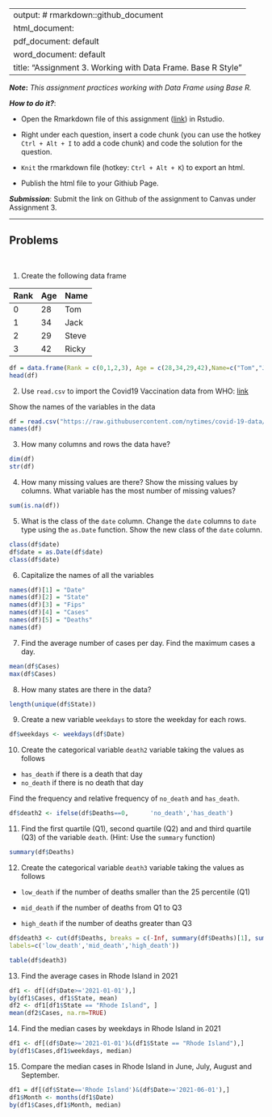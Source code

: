 
---
output: # rmarkdown::github_document
  html_document:
  pdf_document: default
  word_document: default
title: "Assignment 3.  Working with Data Frame. Base R Style"
---

***Note*:** *This assignment practices working with Data Frame using Base R.*

***How to do it?***: 

- Open the Rmarkdown file of this assignment ([link](fa2021_assignment3.Rmd)) in Rstudio. 

- Right under each question, insert  a code chunk (you can use the hotkey `Ctrl + Alt + I` to add a code chunk) and code the solution for the question. 

- `Knit` the rmarkdown file (hotkey: `Ctrl + Alt + K`) to export an html.  

-  Publish the html file to your Githiub Page. 

***Submission***: Submit the link on Github of the assignment to Canvas under Assignment 3. 

-------

Problems
-------
 \

1. Create the following data frame

| Rank 	| Age 	| Name  	|
|------	|-----	|-------	|
| 0    	| 28  	| Tom   	|
| 1    	| 34  	| Jack  	|
| 2    	| 29  	| Steve 	|
| 3    	| 42  	| Ricky 	|

```r
df = data.frame(Rank = c(0,1,2,3), Age = c(28,34,29,42),Name=c("Tom","Jack", "Steve", "Ricky"))
head(df)
```

2. Use `read.csv` to import the Covid19 Vaccination data from WHO: [link](https://raw.githubusercontent.com/nytimes/covid-19-data/master/us-states.csv)

Show the names of the variables in the data
```r
df = read.csv("https://raw.githubusercontent.com/nytimes/covid-19-data/master/us-states.csv")
names(df)
```

3. How many columns and rows the data have? 

```r
dim(df)
str(df)
```

4. How many missing values are there?  Show the missing values by columns.  What variable has the most number of missing values?

```r
sum(is.na(df))
```

5. What is the class of the `date` column. Change the `date` columns to `date` type using the `as.Date` function. Show the new class of the `date` column. 

```r
class(df$date)
df$date = as.Date(df$date)
class(df$date)
```

6. Capitalize the names of all the variables

```r
names(df)[1] = "Date"
names(df)[2] = "State"
names(df)[3] = "Fips"
names(df)[4] = "Cases"
names(df)[5] = "Deaths"
names(df)
```

7. Find the average number of cases per day. Find the maximum cases a day.  

``` r
mean(df$Cases)
max(df$Cases)
```

8. How many states are there in the data? 
``` r
length(unique(df$State))

```

9. Create a new variable `weekdays` to store the weekday for each rows. 
``` r
df$weekdays <- weekdays(df$Date)

```


10. Create the categorical variable `death2` variable taking the values as follows

- `has_death` if there is a death that day
-  `no_death` if there is no death that day

Find the frequency and relative frequency of `no_death` and `has_death`. 

``` r
df$death2 <- ifelse(df$Deaths==0,      'no_death','has_death')

```

11. Find the first quartile (Q1), second quartile (Q2) and and third quartile (Q3) of the variable `death`. (Hint:  Use the `summary` function)

``` r
summary(df$Deaths)
```

12. Create the categorical variable `death3` variable taking the values as follows

- `low_death` if the number of deaths smaller than the 25 percentile (Q1)

- `mid_death` if the number of deaths from Q1 to Q3

- `high_death` if the number of deaths greater than Q3

``` r
df$death3 <- cut(df$Deaths, breaks = c(-Inf, summary(df$Deaths)[1], summary(df$Deaths)[3],Inf), 
labels=c('low_death','mid_death','high_death'))

table(df$death3)
```

13. Find the average cases in Rhode Island in 2021

```r
df1 <- df[(df$Date>='2021-01-01'),]
by(df1$Cases, df1$State, mean)
df2 <- df1[df1$State == "Rhode Island", ]
mean(df2$Cases, na.rm=TRUE)
```

14. Find the median cases by weekdays in Rhode Island in 2021 

``` r
df1 <- df[(df$Date>='2021-01-01')&(df1$State == "Rhode Island"),]
by(df1$Cases,df1$weekdays, median)
```

15. Compare the median cases in Rhode Island in June, July, August and September.

```r
df1 = df[(df$State=='Rhode Island')&(df$Date>='2021-06-01'),]
df1$Month <- months(df1$Date)
by(df1$Cases,df1$Month, median)
```

